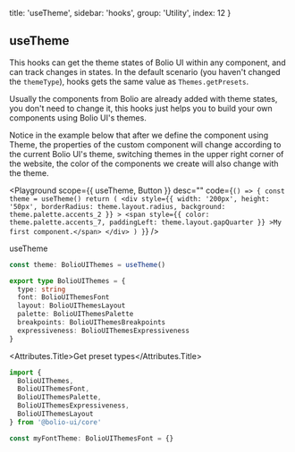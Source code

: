 
  title: 'useTheme',
  sidebar: 'hooks',
  group: 'Utility',
  index: 12
}

## useTheme

This hooks can get the theme states of Bolio UI within any component, and can track changes in states.
In the default scenario (you haven't changed the `themeType`), hooks gets the same value as `Themes.getPresets`.

Usually the components from Bolio are already added with theme states, you don't need to change it,
this hooks just helps you to build your own components using Bolio UI's themes.

Notice in the example below that after we define the component using Theme,
the properties of the custom component will change according to the current Bolio UI's theme,
switching themes in the upper right corner of the website, the color of the components we create will also change with the theme.

<Playground
  scope={{ useTheme, Button }}
  desc=""
  code={`
() => {
  const theme = useTheme()
  return (
    <div style={{
        width: '200px',
        height: '50px',
        borderRadius: theme.layout.radius,
        background: theme.palette.accents_2
      }}
    >
      <span style={{
          color: theme.palette.accents_7,
          paddingLeft: theme.layout.gapQuarter
        }}
      >My first component.</span>
    </div>
  )
}
`}
/>

<Attributes edit="/pages/hooks/use-theme.mdx">
<Attributes.Title>useTheme</Attributes.Title>

```ts
const theme: BolioUIThemes = useTheme()

export type BolioUIThemes = {
  type: string
  font: BolioUIThemesFont
  layout: BolioUIThemesLayout
  palette: BolioUIThemesPalette
  breakpoints: BolioUIThemesBreakpoints
  expressiveness: BolioUIThemesExpressiveness
}
```

<Attributes.Title>Get preset types</Attributes.Title>

```ts
import {
  BolioUIThemes,
  BolioUIThemesFont,
  BolioUIThemesPalette,
  BolioUIThemesExpressiveness,
  BolioUIThemesLayout
} from '@bolio-ui/core'

const myFontTheme: BolioUIThemesFont = {}
```

</Attributes>

